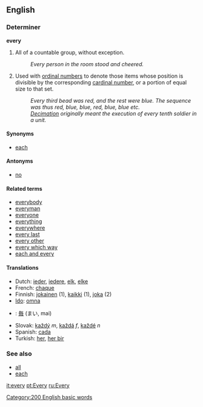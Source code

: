 ==English==

===Determiner===
'''every'''

# All of a countable group, without exception.
#: ''Every person in the room stood and cheered.''
# Used with [[ordinal number]]s to denote those items whose position is divisible by the corresponding [[cardinal number]], or a portion of equal size to that set.
#: ''Every third bead was red, and the rest were blue.  The sequence was thus red, blue, blue, red, blue, blue etc.''
#: ''[[Decimation]] originally meant the execution of every tenth soldier in a unit.''

====Synonyms====
*[[each]]

====Antonyms====
*[[no]]

==== Related terms ====
*[[everybody]]
*[[everyman]]
*[[everyone]]
*[[everything]]
*[[everywhere]]
*[[every last]]
*[[every other]]
*[[every which way]]
*[[each and every]]

==== Translations ====
*Dutch: [[ieder]], [[iedere]], [[elk]], [[elke]]
*French: [[chaque]]
*Finnish: [[jokainen]] (1), [[kaikki]] (1), [[joka]] (2)
*[[Ido]]: [[omna]]
*{{ja}}: [[毎]] (まい, mai)
*Slovak: [[každý]] ''m'', [[každá]] ''f'', [[každé]] ''n''
*Spanish: [[cada]]
*Turkish: [[her]], [[her bir]]

===See also===
*[[all]]
*[[each]]

[[it:every]]
[[pt:Every]]
[[ru:Every]]
[[Category:200 English basic words]]